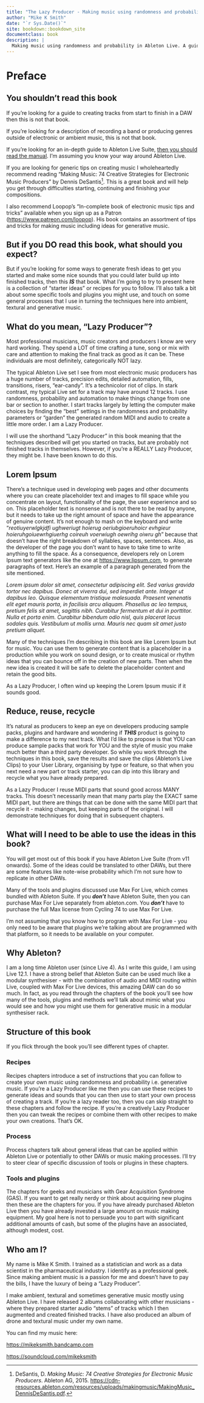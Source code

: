 ```yaml
---
title: "The Lazy Producer - Making music using randomness and probability in Ableton Live"
author: "Mike K Smith"
date: "`r Sys.Date()`"
site: bookdown::bookdown_site
documentclass: book
description: |
  Making music using randomness and probability in Ableton Live. A guide to creating generative music. With recipes.
---
```


# Preface {.unnumbered}

## You shouldn't read this book {.unnumbered}

If you're looking for a guide to creating tracks from start to finish in a DAW
then this is not that book.

If you're looking for a description of recording a band or producing genres
outside of electronic or ambient music, this is not that book.

If you're looking for an in-depth guide to Ableton Live Suite, [then you should
read the manual](https://www.ableton.com/en/manual/welcome-to-live/). I'm
assuming you know your way around Ableton Live.

If you are looking for generic tips on creating music I wholeheartedly recommend
reading "Making Music: 74 Creative Strategies for Electronic Music Producers" by
Dennis DeSantis[^index-1]. This is a great book and will help you get through
difficulties starting, continuing and finishing your compositions.

[^index-1]: DeSantis, D. *Making Music: 74 Creative Strategies for Electronic
Music Producers*. Ableton AG,
2015. <https://cdn-resources.ableton.com/resources/uploads/makingmusic/MakingMusic_DennisDeSantis.pdf>.

I also recommend Loopop's "In-complete book of electronic music tips and tricks"
available when you sign up as a Patron (<https://www.patreon.com/loopop>). His
book contains an assortment of tips and tricks for making music including ideas
for generative music.

## But if you DO read this book, what should you expect? {.unnumbered}

But if you're looking for some ways to generate fresh ideas to get you started
and make some nice sounds that you could later build up into finished tracks,
then this ***IS*** that book. What I'm going to try to present here is a
collection of "starter ideas" or recipes for you to follow. I'll also talk a bit
about some specific tools and plugins you might use, and touch on some general
processes that I use in turning the techniques here into ambient, textural and
generative music.

## What do you mean, "Lazy Producer"? {.unnumbered}

Most professional musicians, music creators and producers I know are very hard
working. They spend a LOT of time crafting a tune, song or mix with care and
attention to making the final track as good as it can be. These individuals are
most definitely, categorically NOT lazy.

The typical Ableton Live set I see from most electronic music producers has a
huge number of tracks, precision edits, detailed automation, fills, transitions,
risers, "ear-candy". It's a technicolor riot of clips. In stark contrast, my
typical Live set for a track may have around 12 tracks. I use randomness,
probability and automation to make things change from one bar or section to
another. I start tracks largely by letting the computer make choices by finding
the "best" settings in the randomness and probability parameters or "garden" the
generated random MIDI and audio to create a little more order. I am a Lazy
Producer.

I will use the shorthand "Lazy Producer" in this book meaning that the
techniques described will get you started on tracks, but are probably not
finished tracks in themselves. However, if you're a REALLY Lazy Producer, they
might be. I have been known to do this.

## Lorem Ipsum {.unnumbered}

There's a technique used in developing web pages and other documents where you
can create placeholder text and images to fill space while you concentrate on
layout, functionality of the page, the user experience and so on. This
placeholder text is nonsense and is not there to be read by anyone, but it needs
to take up the right amount of space and have the appearance of genuine content.
It's not enough to mash on the keyboard and write "*reotiuyerwlgkjdfi ughweriugt
hoierug oeriubgioeruhoicr evhgieur hoieruhgoiuewrhgiuerhg coireuh voerwiugh
oewrihg oiwru gh*" because that doesn't have the right breakdown of syllables,
spaces, sentences. Also, as the developer of the page you don't want to have to
take time to write anything to fill the space. As a consequence, developers rely
on Lorem Ipsum text generators like the one at <https://www.lipsum.com>, to
generate paragraphs of text. Here's an example of a paragraph generated from the
site mentioned.

*Lorem ipsum dolor sit amet, consectetur adipiscing elit. Sed varius gravida tortor nec dapibus. Donec at viverra dui, sed imperdiet ante. Integer ut dapibus leo. Quisque elementum tristique malesuada. Praesent venenatis elit eget mauris porta, in facilisis arcu aliquam. Phasellus ac leo tempus, pretium felis sit amet, sagittis nibh. Curabitur fermentum et dui in porttitor. Nulla et porta enim. Curabitur bibendum odio nisl, quis placerat lacus sodales quis. Vestibulum ut mollis urna. Mauris nec quam sit amet justo pretium aliquet.*

Many of the techniques I'm describing in this book are like Lorem Ipsum but for
music. You can use them to generate content that is a placeholder in a
production while you work on sound design, or to create musical or rhythm ideas
that you can bounce off in the creation of new parts. Then when the new idea is
created it will be safe to delete the placeholder content and retain the good
bits.

As a Lazy Producer, I often wind up keeping the Lorem Ipsum music if it sounds good.

## Reduce, reuse, recycle {.unnumbered}

It's natural as producers to keep an eye on developers producing sample packs,
plugins and hardware and wondering if ***THIS*** product is going to make a
difference to my next track. What I'd like to propose is that YOU can produce
sample packs that work for YOU and the style of music you make much better than
a third party developer. So while you work through the techniques in this book,
save the results and save the clips (Ableton's Live Clips) to your User Library,
organising by type or feature, so that when you next need a new part or track
starter, you can dip into this library and recycle what you have already
prepared.

As a Lazy Producer I reuse MIDI parts that sound good across MANY tracks. This
doesn't necessarily mean that many parts play the EXACT same MIDI part, but
there are things that can be done with the same MIDI part that recycle it -
making changes, but keeping parts of the original. I will demonstrate techniques
for doing that in subsequent chapters.

## What will I need to be able to use the ideas in this book? {.unnumbered}

You will get most out of this book if you have Ableton Live Suite (from v11
onwards). Some of the ideas could be translated to other DAWs, but there are
some features like note-wise probability which I'm not sure how to replicate in
other DAWs.

Many of the tools and plugins discussed use Max For Live, which comes bundled
with Ableton Suite. If you ***don't*** have Ableton Suite, then you can purchase
Max For Live separately from ableton.com. You ***don't*** have to purchase the
full Max license from Cycling 74 to use Max For Live.

I'm not assuming that you know how to program with Max For Live - you only need
to be aware that plugins we're talking about are programmed with that platform,
so it needs to be available on your computer.

## Why Ableton? {.unnumbered}

I am a long time Ableton user (since Live 4). As I write this guide, I am using
Live 12.1. I have a strong belief that Ableton Suite can be used much like a
modular synthesiser - with the combination of audio and MIDI routing within
Live, coupled with Max For Live devices, this amazing DAW can do so much. In
fact, as you read through the chapters of the book you'll see how many of the
tools, plugins and methods we'll talk about mimic what you would see and how you
might use them for generative music in a modular synthesiser rack.

## Structure of this book {.unnumbered}

If you flick through the book you'll see different types of chapter.

### Recipes {.unnumbered}

Recipes chapters introduce a set of instructions that you can follow to create
your own music using randomness and probability i.e. generative music. If you're
a Lazy Producer like me then you can use these recipes to generate ideas and
sounds that you can then use to start your own process of creating a track. If
you're a lazy reader too, then you can skip straight to these chapters and
follow the recipe. If you're a creatively Lazy Producer then you can tweak the
recipes or combine them with other recipes to make your own creations. That's
OK.

### Process {.unnumbered}

Process chapters talk about general ideas that can be applied within Ableton
Live or potentially to other DAWs or music making processes. I'll try to steer
clear of specific discussion of tools or plugins in these chapters.

### Tools and plugins {.unnumbered}

The chapters for geeks and musicians with Gear Acquisition Syndrome (GAS). If
you want to get really nerdy or think about acquiring new plugins then these are
the chapters for you. If you have already purchased Ableton Live then you have
already invested a large amount on music making equipment. My goal here is not
to persuade you to part with significant additional amounts of cash, but some of
the plugins have an associated, although modest, cost.

## Who am I? {.unnumbered}

My name is Mike K Smith. I trained as a statistician and work as a data
scientist in the pharmaceutical industry. I identify as a professional geek.
Since making ambient music is a passion for me and doesn't have to pay the
bills, I have the luxury of being a "Lazy Producer".

I make ambient, textural and sometimes generative music mostly using Ableton
Live. I have released 2 albums collaborating with other musicians - where they
prepared starter audio "stems" of tracks which I then augmented and created
finished tracks. I have also produced an album of drone and textural music under
my own name.

You can find my music here:

<https://mikeksmith.bandcamp.com>

<https://soundcloud.com/mikeksmith>
